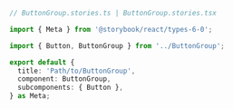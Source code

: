 ```ts
// ButtonGroup.stories.ts | ButtonGroup.stories.tsx

import { Meta } from '@storybook/react/types-6-0';

import { Button, ButtonGroup } from '../ButtonGroup';

export default {
  title: 'Path/to/ButtonGroup',
  component: ButtonGroup,
  subcomponents: { Button },
} as Meta;
```